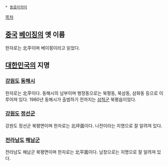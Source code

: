 * [[동음이의어]]

[[목차]]
== [[중국]] [[베이징]]의 옛 이름 ==
한자로는 北平이며 베이핑이라고 읽었다.

== [[대한민국]]의 지명 ==
=== [[강원도]] [[동해시]] ===
한자로는 北平이다. 동해시의 남부이며 행정동으로는 북평동, 북삼동, 삼화동 등으로 이루어져 있다. 1980년 동해시가 출범하기 전까지는 [[삼척시|삼척군]] 북평읍이었다.

=== [[강원도]] [[정선군]] ===
강원도 정선군 북평면이며 한자로는 北坪面이다. 나전이라는 지명으로 잘 알려져 있다.

=== [[전라남도]] [[해남군]] ===
전라남도 해남군 북평면이며 한자로는 北平面이다. 남창으로는 지명으로 잘 알려져 있다.

